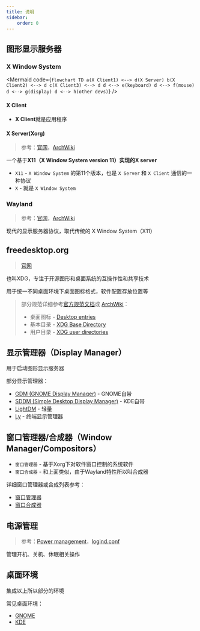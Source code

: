 ```yaml
---
title: 说明
sidebar:
    order: 0
---
```



## 图形显示服务器

### X Window System

<Mermaid
    code={`
flowchart TD
a(X Client1) <--> d(X Server)
b(X Client2) <--> d
c(X Client3) <--> d
d <--> e(keyboard)
d <--> f(mouse)
d <--> g(display)
d <--> h(other devs)
`}
/>

#### X Client

- **X Client**就是应用程序

#### X Server(Xorg)

> 参考：[官网](https://www.x.org/wiki/)，[ArchWiki](https://wiki.archlinux.org/title/Xorg)

一个基于**X11（X Window System version 11）**实现的**X server**

- `X11` - `X Window System` 的第11个版本，也是 `X Server` 和 `X Client` 通信的一种协议
- `X` - 就是 `X Window System`

### Wayland

> 参考：[官网](https://wayland.freedesktop.org/)，[ArchWiki](https://wiki.archlinux.org/title/Wayland)

现代的显示服务器协议，取代传统的 X Window System（X11）

## freedesktop.org

> [官网](https://www.freedesktop.org/wiki/)

也叫XDG，专注于开源图形和桌面系统的互操作性和共享技术

用于统一不同桌面环境下桌面图标格式，软件配置存放位置等

> 部分规范详细参考[官方规范文档](https://www.freedesktop.org/wiki/Specifications/)或 [ArchWiki](https://wiki.archlinux.org/title/Category:Freedesktop.org)：
>
> - 桌面图标 - [Desktop entries](https://wiki.archlinux.org/title/Desktop_entries)
> - 基本目录 - [XDG Base Directory](https://wiki.archlinux.org/title/XDG_Base_Directory)
> - 用户目录 - [XDG user directories](https://wiki.archlinux.org/title/XDG_user_directories)

## 显示管理器（Display Manager）

用于启动图形显示服务器

部分显示管理器：

- [GDM (GNOME Display Manager)](https://help.gnome.org/admin/gdm/stable/gdm.html) - GNOME自带
- [SDDM (Simple Desktop Display Manager)](https://github.com/sddm/sddm/) - KDE自带
- [LightDM](https://wiki.archlinux.org/title/LightDM) - 轻量
- [Ly](https://github.com/fairyglade/ly) - 终端显示管理器

## 窗口管理器/合成器（Window Manager/Compositors）

- `窗口管理器` - 基于Xorg下对软件窗口控制的系统软件
- `窗口合成器` - 和上面类似，由于Wayland特性所以叫合成器

详细窗口管理器或合成列表参考：

- [窗口管理器](https://wiki.archlinux.org/title/Window_manager)
- [窗口合成器](https://wiki.archlinux.org/title/Wayland#Compositors)

## 电源管理

> 参考：[Power management](https://wiki.archlinux.org/title/Power_management#)，[logind.conf](https://man.archlinux.org/man/logind.conf.5)

管理开机、关机、休眠相关操作

## 桌面环境

集成以上所以部分的环境

常见桌面环境：

- [GNOME](https://www.gnome.org/)
- [KDE](https://kde.org/)
